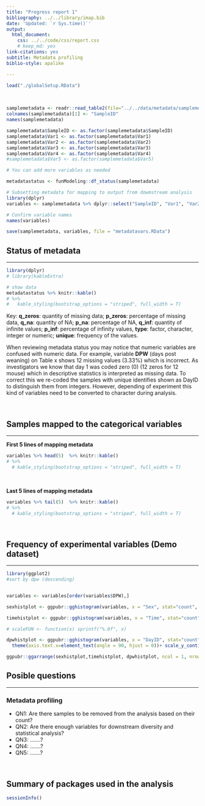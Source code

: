 ```yaml
---
title: "Progress report 1"
bibliography: ../../library/imap.bib
date: 'Updated: `r Sys.time()`'
output:
  html_document:
    css: ../../code/css/report.css
    # keep_md: yes
link-citations: yes
subtitle: Metadata profiling
biblio-style: apalike

---
```


```r
load("./globalSetup.RData")
```

<br>



```r
samplemetadata <- readr::read_table2(file="../../data/metadata/samplemetadata.tsv", col_names = T)
colnames(samplemetadata)[1] <- "SampleID"
names(samplemetadata)

samplemetadata$SampleID <- as.factor(samplemetadata$SampleID)
samplemetadata$Var1 <- as.factor(samplemetadata$Var1)
samplemetadata$Var2 <- as.factor(samplemetadata$Var2)
samplemetadata$Var3 <- as.factor(samplemetadata$Var3)
samplemetadata$Var4 <- as.factor(samplemetadata$Var4)
#samplemetadata$Var5 <- as.factor(samplemetadata$Var5)

# You can add more variables as needed

metadatastatus <- funModeling::df_status(samplemetadata)

# Subsetting metadata for mapping to output from dowmstream analysis
library(dplyr)
variables <- samplemetadata %>% dplyr::select("SampleID", "Var1", "Var2", "Var3", "Var4")

# Confirm variable names
names(variables)

save(samplemetadata, variables, file = "metadatavars.RData")
```




## Status of metadata

<hr>


```r
library(dplyr)
# library(kableExtra)

# show data
metadatastatus %>% knitr::kable() 
# %>%
#   kable_styling(bootstrap_options = "striped", full_width = T)

```

Key: **q_zeros**: quantity of missing data; **p_zeros**: percentage of missing data, **q_na**: quantity of NA; **p_na**: percentage of NA, **q_inf**: quantity of infinite values; **p_inf**: percentage of infinity values,  **type**: factor, character, integer or numeric; **unique**: frequency of the values.


When reviewing metadata status you may notice that numeric variables are confused with numeric data. For example, variable **DPW** (days post weaning) on Table x shows 12 missing values (3.33%) which is incorrect. As investigators we know that day 1 was coded zero (0) (12 zeros for 12 mouse) which in descriptive statistics is interpreted as missing data. To correct this we re-coded the samples with unique identifies shown as DayID to distinguish them from integers. However, depending of experiment this kind of variables need to be converted to character during analysis. 

<br>

## Samples mapped to the categorical variables

<hr>

**First 5 lines of mapping metadata**

```r

variables %>% head(5)  %>% knitr::kable() 
# %>%
  # kable_styling(bootstrap_options = "striped", full_width = T)
```

<br>


**Last 5 lines of mapping metadata**

```r

variables %>% tail(5)  %>% knitr::kable() 
# %>%
  # kable_styling(bootstrap_options = "striped", full_width = T)
```

<br>

## Frequency of experimental variables (Demo dataset)

<hr>


```r
library(ggplot2)
#sort by dpw (descending)


variables <- variables[order(variables$DPW),] 

sexhistplot <- ggpubr::gghistogram(variables, x = "Sex", stat="count", fill = "#ff0000") + ggtitle("Sex variable")

timehistplot <- ggpubr::gghistogram(variables, x = "Time", stat="count", fill = "#00ff00") + ggtitle("Time variable")

# scaleFUN <- function(x) sprintf("%.0f", x)

dpwhistplot <- ggpubr::gghistogram(variables, x = "DayID", stat="count", fill = "#0000ff") + ggtitle("Days post weaning")+
  theme(axis.text.x=element_text(angle = 90, hjust = 0))+ scale_y_continuous(labels=scaleFUN)

ggpubr::ggarrange(sexhistplot,timehistplot, dpwhistplot, ncol = 1, nrow = 3,  common.legend = TRUE, legend = "top", align = "hv", labels = c(""))
```

## Posible questions

<hr>

### Metadata profiling 

* QN1: Are there samples to be removed from the analysis based on their count?
* QN2: Are there enough variables for downstream diversity and statistical analysis?
* QN3: .......?
* QN4: .......?
* QN5: .......?

<br>

## Summary of packages used in the analysis
```r
sessionInfo()
```

<br>

